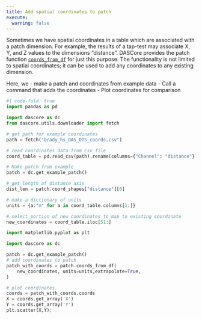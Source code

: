 ```yaml
---
title: Add spatial coordinates to patch
execute:
  warning: false
---
```


Sometimes we have spatial coordinates in a table which are associated with a patch dimension. For example, the results of a tap-test may associate X, Y, and Z values to the dimensions "distance". DASCore provides the patch function [`coords_from_df`](`dascore.proc.coords.coords_from_df`)  for just this purpose. The functionality is not limited to spatial coordinates; it can be used to add any coordinates to any existing dimension.

Here, we
- make a patch and coordinates from example data
- Call a command that adds the coordinates
- Plot coordinates for comparison


```python
#| code-fold: true
import pandas as pd

import dascore as dc
from dascore.utils.downloader import fetch

# get path for example coordinates
path = fetch("brady_hs_DAS_DTS_coords.csv")

# read coordinates data from csv file
coord_table = pd.read_csv(path).rename(columns={"Channel": "distance"})

# Make patch from example
patch = dc.get_example_patch()

# get length of distance axis
dist_len = patch.coord_shapes["distance"][0]

# make a dictionary of units
units = {a:"m" for a in coord_table.columns[1:]}

# select portion of new coordinates to map to existing coordinate
new_coordinates = coord_table.iloc[51:]

```


```python
import matplotlib.pyplot as plt

import dascore as dc

patch = dc.get_example_patch()
# add coordinates to patch
patch_with_coords = patch.coords_from_df(
    new_coordinates, units=units,extrapolate=True,
)

# plot coordinates
coords = patch_with_coords.coords
X = coords.get_array('X')
Y = coords.get_array('Y')
plt.scatter(X,Y);
```
